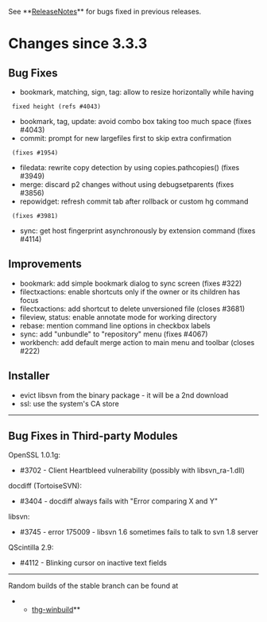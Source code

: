 See **[[ReleaseNotes]]** for bugs fixed in previous releases.

= Changes since 3.3.3 =

== Bug Fixes ==

* bookmark, matching, sign, tag: allow to resize horizontally while having
  fixed height (refs #4043)
* bookmark, tag, update: avoid combo box taking too much space (fixes #4043)
* commit: prompt for new largefiles first to skip extra confirmation
  (fixes #1954)
* filedata: rewrite copy detection by using copies.pathcopies() (fixes #3949)
* merge: discard p2 changes without using debugsetparents (fixes #3856)
* repowidget: refresh commit tab after rollback or custom hg command
  (fixes #3981)
* sync: get host fingerprint asynchronously by extension command (fixes #4114)

== Improvements ==

* bookmark: add simple bookmark dialog to sync screen (fixes #322)
* filectxactions: enable shortcuts only if the owner or its children has focus
* filectxactions: add shortcut to delete unversioned file (closes #3681)
* fileview, status: enable annotate mode for working directory
* rebase: mention command line options in checkbox labels
* sync: add "unbundle" to "repository" menu (fixes #4067)
* workbench: add default merge action to main menu and toolbar (closes #222)

== Installer ==

* evict libsvn from the binary package - it will be a 2nd download
* ssl: use the system's CA store

----

== Bug Fixes in Third-party Modules ==

OpenSSL 1.0.1g:
* #3702 - Client Heartbleed vulnerability (possibly with libsvn_ra-1.dll)

docdiff (TortoiseSVN):
* #3404 - docdiff always fails with "Error comparing X and Y"

libsvn:
* #3745 - error 175009 - libsvn 1.6 sometimes fails to talk to svn 1.8 server

QScintilla 2.9:
* #4112 - Blinking cursor on inactive text fields

----

Random builds of the stable branch can be found at
**[[http://bitbucket.org/tortoisehg/thg-winbuild/downloads/|thg-winbuild]]**
